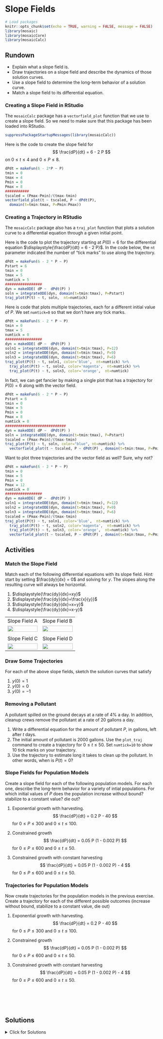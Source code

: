 # Slope Fields

```r
# Load packages
knitr::opts_chunk$set(echo = TRUE, warning = FALSE, message = FALSE)
library(mosaic)
library(mosaicCore)
library(mosaicCalc)
```

## Rundown

::: {.callout-note title="Learning goals"}
-   Explain what a slope field is.
-   Draw trajectories on a slope field and describe the dynamics of those solution curves.
-   Use a slope field to determine the long-term behavior of a solution curve.
-   Match a slope field to its differential equation.
:::

### Creating a Slope Field in RStudio

The `mosaicCalc` package has a `vectorfield_plot` function that we use to create a slope field. So we need to make sure that this package has been loaded into RStudio.

```r
suppressPackageStartupMessages(library(mosaicCalc))
```

Here is the code to create the slope field for 
$$
\frac{dP}{dt} = 6 - 2 P
$$
on $0 \leq t \leq 4$ and $0 \leq P \leq 8$.

```r
dPdt = makeFun(6 - 2*P ~ P)
tmin = 0
tmax = 4
Pmin = 0
Pmax = 8
###########
tscaled = (Pmax-Pmin)/(tmax-tmin)
vectorfield_plot(t ~ tscaled, P ~ dPdt(P),
  domain(t=tmin:tmax, P=Pmin:Pmax))
```

### Creating a Trajectory in RStudio

The `mosaicCalc` package also has a `traj_plot` function that plots a solution curve to a differential equation through a given initial point.

Here is the code to plot the trajectory starting at $P(0)=6$ for the differential equation $\displaystyle{\frac{dP}{dt} = 6 - 2 P}$. In the code below, the `nt` parameter indicated the number of "tick marks" to use along the trajectory.

```r
dPdt = makeFun(6 - 2 * P ~ P)
Pstart = 6
tmin = 0
tmax = 5
numtick = 5
#################
dyn = makeODE( dP ~  dPdt(P) )
soln = integrateODE(dyn, domain(t=tmin:tmax), P=Pstart)
traj_plot(P(t) ~ t, soln,  nt=numtick) 
```

Here is code that plots multiple trajectories, each for a different initial value of $P$. We set `numtick=0` so that we don't have any tick marks.

```r
dPdt = makeFun(6 - 2 * P ~ P)
tmin = 0
tmax = 5
numtick = 0
#################
dyn = makeODE( dP ~  dPdt(P) )
soln1 = integrateODE(dyn, domain(t=tmin:tmax), P=12)
soln2 = integrateODE(dyn, domain(t=tmin:tmax), P=9)
soln3 = integrateODE(dyn, domain(t=tmin:tmax), P=6)
traj_plot(P(t) ~ t, soln1, color='blue',  nt=numtick) %>%
  traj_plot(P(t) ~ t, soln2, color='magenta',  nt=numtick) %>%
  traj_plot(P(t) ~ t, soln3, color='orange',  nt=numtick)

```


In fact, we can get fancier by making a single plot that has a trajectory for $P(0)=6$ along with the vector field.

```r
dPdt = makeFun(6 - 2 * P ~ P)
Pstart = 6
tmin = 0
tmax = 5
Pmin = 0
Pmax = 8
numtick = 0
############################
dyn = makeODE( dP ~  dPdt(P) )
soln = integrateODE(dyn, domain(t=tmin:tmax), P=Pstart)
tscaled = (Pmax-Pmin)/(tmax-tmin)
traj_plot(P(t) ~ t, soln, color="blue", nt=numtick) %>%
  vectorfield_plot(t ~ tscaled, P ~ dPdt(P) , domain(t=tmin:tmax, P=Pmin:Pmax))
```

Want to plot three trajectories and the vector field as well? Sure, why not?


```r
dPdt = makeFun(6 - 2 * P ~ P)
tmin = 0
tmax = 5
Pmin = 0
Pmax = 12
numtick = 0
#################
dyn = makeODE( dP ~  dPdt(P) )
soln1 = integrateODE(dyn, domain(t=tmin:tmax), P=12)
soln2 = integrateODE(dyn, domain(t=tmin:tmax), P=9)
soln3 = integrateODE(dyn, domain(t=tmin:tmax), P=6)
tscaled = (Pmax-Pmin)/(tmax-tmin)
traj_plot(P(t) ~ t, soln1, color='blue',  nt=numtick) %>%
  traj_plot(P(t) ~ t, soln2, color='magenta',  nt=numtick) %>%
  traj_plot(P(t) ~ t, soln3, color='orange',  nt=numtick) %>%
  vectorfield_plot(t ~ tscaled, P ~ dPdt(P) , domain(t=tmin:tmax, P=Pmin:Pmax))
```

## Activities

### Match the Slope Field

Match each of the following differential equations with its slope field. *Hint:* start by setting $\frac{dy}{dx} = 0$ and solving for $y$. The slopes along the resulting curve will always be horizontal.

1.  $\displaystyle{\frac{dy}{dx}=xy}$
2.  $\displaystyle{\frac{dy}{dx}=\frac{x}{y}}$
3.  $\displaystyle{\frac{dy}{dx}=x+y}$
4.  $\displaystyle{\frac{dy}{dx}=x-y}$

|  |  |
|------------------------------------|------------------------------------|
| Slope Field A | Slope Field B |
| ![](images/slopefield1.png){width=100%} | ![](images/slopefield2.png){width=100%} |
|  |  |
| Slope Field C | Slope Field D |
| ![](images/slopefield3.png){width=100%} | ![](images/slopefield4.png){width=100%} |

### Draw Some Trajectories

For each of the above slope fields, sketch the solution curves that satisfy

1.  $y(0) = 1$
2.  $y(0) = 0$
3.  $y(0) = -1$

### Removing a Pollutant

A pollutant spilled on the ground decays at a rate of 4% a day. In addition, cleanup crews remove the pollutant at a rate of 20 gallons a day.

1.  Write a differential equation for the amount of pollutant $P$, in gallons, left after $t$ days.
2.  The initial amount of pollutant is 2000 gallons. Use the `plot_traj` command to create a trajectory for $0 \leq t \leq 50$. Set `numtick=10` to show 10 tick marks on your trajectory.
3.  Use the trajectory to estimate long it takes to clean up the pollutant. In other words, when is $P(t)=0$?

### Slope Fields for Population Models

Create a slope field for each of the following population models. For each one, describe the long-term behavior for a variety of intial populations. For which initial values of $P$ does the population increase without bound? stabilize to a constant value? die out?

1.  Exponential growth with harvesting. $$
    \frac{dP}{dt} = 0.2 P - 40
    $$ for $0 \leq P \leq 300$ and $0 \leq t \leq 100$.

2.  Constrained growth $$
    \frac{dP}{dt} = 0.05 P  (1 - 0.002 P) 
    $$ for $0 \leq P \leq 600$ and $0 \leq t \leq 50$.

3.  Constrained growth with constant harvesting $$
    \frac{dP}{dt} = 0.05 P  (1 - 0.002 P) - 4
    $$ for $0 \leq P \leq 600$ and $0 \leq t \leq 50$.

### Trajectories for Population Models

Now create trajectories for the population models in the previous exercise. Create a trajectory for each of the different possible outcomes (increase without bound, stabilize to a constant value, die out)

1.  Exponential growth with harvesting. $$
    \frac{dP}{dt} = 0.2 P - 40
    $$ for $0 \leq P \leq 300$ and $0 \leq t \leq 100$.

2.  Constrained growth $$
    \frac{dP}{dt} = 0.05 P  (1 - 0.002 P) 
    $$ for $0 \leq P \leq 600$ and $0 \leq t \leq 50$.

3.  Constrained growth with constant harvesting $$
    \frac{dP}{dt} = 0.05 P  (1 - 0.002 P) - 4
    $$ for $0 \leq P \leq 600$ and $0 \leq t \leq 50$.

\
\
\
\

## Solutions

<details>

<summary>Click for Solutions</summary>

### Match the Slope Fields

1.  $\displaystyle{\frac{dy}{dx}=xy}$ is Slope Field B
2.  $\displaystyle{\frac{dy}{dx}=\frac{x}{y}}$ is Slope Field A
3.  $\displaystyle{\frac{dy}{dx}=x+y}$ is Slope Field D
4.  $\displaystyle{\frac{dy}{dx}=x-y}$ is Slope Field C

### Draw Some Trajectories

Here are some trajectories (not necessarily the ones that go through the three points specified).

|  |  |
|------------------------------------|------------------------------------|
| Slope Field A | Slope Field B |
| \![\](images/slopefield1soln.png){width=100%} | \![\](images/slopefield2soln.png){width=100%} |
|  |  |
| Slope Field C | Slope Field D |
| \![\](images/slopefield3soln.png){width=100%} | \![\](images/slopefield4soln.png){width=100%} |

### Removing a Pollutant

1.  The differential equation for the pollutant removal is $$\displaystyle{\frac{dP}{dt} = -0.04P - 20}.$$

2.  

```r
dPdt = makeFun(-0.04 * P -  20 ~ P)
Pstart = 2000
tmin = 0
tmax = 50
numtick = 10
#################
dyn = makeODE( dP ~  dPdt(P) )
soln = integrateODE(dyn, domain(t=tmin:tmax), P=Pstart)
traj_plot(P(t) ~ t, soln,  nt=numtick) 

```

3.  It takes about 40 days to clean up the pollutant. That is, $P(40)=0$.

### Slope Fields for Population Models

Create a slope field for each of the following population models. For each one, describe the long-term behavior for a variety of intial populations. For which initial values of $P$ does the population increase without bound? stabilize to a constant value? die out?

1.  Exponential growth with harvesting.

```r
dPdt = makeFun(0.2 * P -  40 ~ P)
tmin = 0
tmax = 10
Pmin = 0
Pmax = 300
###########
tscaled = (Pmax-Pmin)/(tmax-tmin)
vectorfield_plot(t ~ tscaled, P ~ dPdt(P),
  domain(t=tmin:tmax, P=Pmin:Pmax))
```

-   If $P(0) > 200$ then the population increases without bound
-   If $P(0) = 200$ then the population remains at this equilibrium value. This is an unstable equilibrium.
-   If $P(0) < 200$ then the population decreases to zero.

2.  Constrained growth

```r
dPdt = makeFun(0.05  * P *  (1 - 0.002 * P) ~ P)
tmin = 0
tmax = 60
Pmin = 0
Pmax = 600
###########
tscaled = (Pmax-Pmin)/(tmax-tmin)
vectorfield_plot(t ~ tscaled, P ~ dPdt(P),
  domain(t=tmin:tmax, P=Pmin:Pmax))
```

-   If $P(0) = 0$ then the population remains at 0. This is an unstable equilibrium.
-   If $0 < P(0) < 500$ then the population increases to the carrying capacity 500.
-   If $P(0) = 500$ then the population remains at this equilibrium value. This is a stable equilibrium, and it is the carrying capacity.
-   If $P(0) > 500$ then the population decreases down to the carrying capacity 500.

3.  Constrained growth with constant harvesting

```r
dPdt = makeFun(0.05  * P *  (1 - 0.002 * P) - 4 ~ P)
tmin = 0
tmax = 100
Pmin = 0
Pmax = 600
###########
tscaled = (Pmax-Pmin)/(tmax-tmin)
vectorfield_plot(t ~ tscaled, P ~ dPdt(P),
  domain(t=tmin:tmax, P=Pmin:Pmax))
```

Let's set $\frac{dP}{dt}=0$ and solve to find the equilibrium points. We have \begin{align}
-0.0001 P^2 + 0.05 P   - 4 &= 0 \\
 P^2 - 500 P   + 40000 &= 0 \\
 (P-100)(P-400) &= 0
\end{align}

-   If $P(0) < 100$ then the population decreases to 0 at 0.
-   If $P(0) = 100$ then the population remains at 100. This is an unstable equilibrium.
-   If $100 < P(0) < 400$ then the population increases to 400.
-   If $P(0) = 400$ then the population remains at this equilibrium value. This is a stable equilibrium.
-   If $P(0) > 400$ then the population decreases down to 400.

### Trajectories for Population Models

Now create trajectories for the population models in the previous exercise. Create a trajectory for each of the different possible outcomes (increase without bound, stabilize to a constant value, die out).

1.  Exponential growth with harvesting. $$
    \frac{dP}{dt} = 0.2 P - 40
    $$ for $0 \leq P \leq 300$ and $0 \leq t \leq 100$.

```r
dPdt = makeFun(0.2 * P -  40 ~ P)
dyn = makeODE( dP ~  dPdt(P) )
soln1 = integrateODE(dyn, domain(t=0:10), P=300)
soln2 = integrateODE(dyn, domain(t=0:10), P=200)
soln3 = integrateODE(dyn, domain(t=0:4), P=100)
traj_plot(P(t) ~ t, soln1,  nt=0) %>%
  traj_plot(P(t) ~ t, soln2,  nt=0) %>%
  traj_plot(P(t) ~ t, soln3,  nt=0)
 
```

2.  Constrained growth $$
    \frac{dP}{dt} = 0.05 P  (1 - 0.002 P) 
    $$ for $0 \leq P \leq 600$ and $0 \leq t \leq 50$.

```r
dPdt = makeFun(0.05 * P * (1 - 0.002 * P) ~ P)
dyn = makeODE( dP ~ dPdt(P) )
soln1 = integrateODE(dyn, domain(t=0:50), P=50)
soln2 = integrateODE(dyn, domain(t=0:50), P=100)
soln3 = integrateODE(dyn, domain(t=0:50), P=300)
soln4 = integrateODE(dyn, domain(t=0:50), P=500)
soln5 = integrateODE(dyn, domain(t=0:50), P=600)
traj_plot(P(t) ~ t, soln1,  nt=0) %>%
  traj_plot(P(t) ~ t, soln2,  nt=0) %>%
  traj_plot(P(t) ~ t, soln3,  nt=0) %>%
  traj_plot(P(t) ~ t, soln4,  nt=0) %>%
  traj_plot(P(t) ~ t, soln5,  nt=0)
 
```

3.  Constrained growth with constant harvesting $$
    \frac{dP}{dt} = 0.05 P  (1 - 0.002 P) - 4
    $$ for $0 \leq P \leq 600$ and $0 \leq t \leq 50$.

```r
dPdt = makeFun(0.05 * P * (1 - 0.002 * P) -4 ~ P)
dyn = makeODE( dP ~  dPdt(P)  )
soln1 = integrateODE(dyn, domain(t=0:20), P=50)
soln2 = integrateODE(dyn, domain(t=0:50), P=100)
soln3 = integrateODE(dyn, domain(t=0:50), P=250)
soln4 = integrateODE(dyn, domain(t=0:50), P=400)
soln5 = integrateODE(dyn, domain(t=0:50), P=600)
traj_plot(P(t) ~ t, soln1,  nt=0) %>%
  traj_plot(P(t) ~ t, soln2,  nt=0) %>%
  traj_plot(P(t) ~ t, soln3,  nt=0) %>%
  traj_plot(P(t) ~ t, soln4,  nt=0) %>%
  traj_plot(P(t) ~ t, soln5,  nt=0)
 
```

</details>
